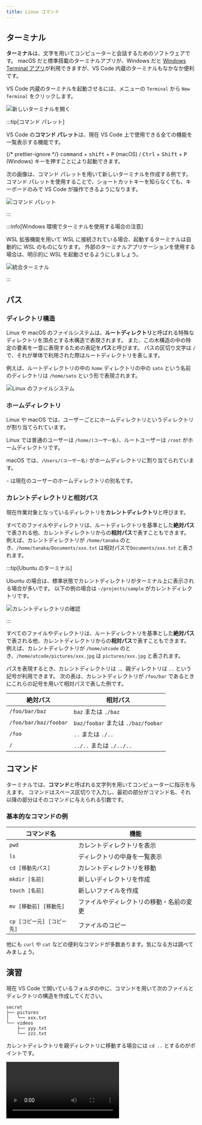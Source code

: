 ```yaml
---
title: Linux コマンド
---
```



## ターミナル

**ターミナル**は、文字を用いてコンピューターと会話するためのソフトウェアです。
macOS だと標準搭載のターミナルアプリが、Windows だと [Windows Terminal アプリ](https://apps.microsoft.com/store/detail/windows-terminal/9N0DX20HK701)が利用できますが、VS Code 内蔵のターミナルもなかなか便利です。

VS Code 内蔵のターミナルを起動させるには、メニューの `Terminal` から `New Terminal` をクリックします。

![新しいターミナルを開く](./open-new-terminal.png)

:::tip[コマンド パレット]

VS Code の**コマンド パレット**は、現在 VS Code 上で使用できる全ての機能を一覧表示する機能です。

{/* prettier-ignore */}
<kbd>command</kbd> + <kbd>shift</kbd> + <kbd>P</kbd> (macOS) / <kbd>Ctrl</kbd> + <kbd>Shift</kbd> + <kbd>P</kbd> (Windows) キーを押すことにより起動できます。

次の画像は、コマンド パレットを用いて新しいターミナルを作成する例です。
コマンド パレットを使用することで、ショートカットキーを知らなくても、キーボードのみで VS Code が操作できるようになります。

![コマンド パレット](./command-palette.png)

:::

:::info[Windows 環境でターミナルを使用する場合の注意]

WSL 拡張機能を用いて WSL に接続されている場合、起動するターミナルは自動的に WSL のものになります。
外部のターミナルアプリケーションを使用する場合は、明示的に WSL を起動させるようにしましょう。

![統合ターミナル](./wsl-integrated-terminal.png)

:::

## パス

### ディレクトリ構造

Linux や macOS のファイルシステムは、**ルートディレクトリ**と呼ばれる特殊なディレクトリを頂点とする木構造で表現されます。
また、この木構造の中の特定の要素を一意に表現するための表記を**パス**と呼びます。
パスの区切り文字は `/` で、それが単体で利用された際はルートディレクトリを表します。

例えば、ルートディレクトリの中の `home` ディレクトリの中の `sato` という名前のディレクトリは `/home/sato` という形で表現されます。

![Linux のファイルシステム](./file-path.drawio.svg)

### ホームディレクトリ

Linux や macOS では、ユーザーごとにホームディレクトリというディレクトリが割り当てられています。

Linux では普通のユーザーは `/home/(ユーザー名)`、ルートユーザーは `/root` がホームディレクトリです。

macOS では、`/Users/(ユーザー名)` がホームディレクトリに割り当てられています。

`~` は現在のユーザーのホームディレクトリの別名です。

### カレントディレクトリと相対パス

現在作業対象となっているディレクトリを**カレントディレクトリ**と呼びます。

すべてのファイルやディレクトリは、ルートディレクトリを基準とした**絶対パス**で表される他、カレントディレクトリからの**相対パス**で表すこともできます。
例えば、カレントディレクトリが `/home/tanaka` のとき、`/home/tanaka/Documents/xxx.txt` は相対パスで`Documents/xxx.txt` と表されます。

:::tip[Ubuntu のターミナル]

Ubuntu の場合は、標準状態でカレントディレクトリがターミナル上に表示される場合が多いです。
以下の例の場合は `~/projects/sample` がカレントディレクトリです。

![カレントディレクトリの確認](./check-current-directory.png)

:::

すべてのファイルやディレクトリは、ルートディレクトリを基準とした**絶対パス**で表される他、カレントディレクトリからの**相対パス**で表すこともできます。
例えば、カレントディレクトリが `/home/utcode` のとき、`/home/utcode/pictures/xxx.jpg` は `pictures/xxx.jpg` と表されます。

パスを表現するとき、カレントディレクトリは `.`、親ディレクトリは `..` という記号が利用できます。
次の表は、カレントディレクトリが `/foo/bar` であるときにこれらの記号を用いて相対パスで表した例です。

| 絶対パス              | 相対パス                           |
| --------------------- | ---------------------------------- |
| `/foo/bar/baz`        | `baz` または `./baz`               |
| `/foo/bar/baz/foobar` | `baz/foobar` または `./baz/foobar` |
| `/foo`                | `..` または `./..`                 |
| `/`                   | `../..` または `./../..`           |

## コマンド

ターミナルでは、**コマンド**と呼ばれる文字列を用いてコンピューターに指示を与えます。
コマンドはスペース区切りで入力し、最初の部分がコマンド名、それ以降の部分はそのコマンドに与えられる引数です。

### 基本的なコマンドの例

| コマンド名                 | 機能                                     |
| -------------------------- | ---------------------------------------- |
| `pwd`                      | カレントディレクトリを表示               |
| `ls`                       | ディレクトリの中身を一覧表示             |
| `cd [移動先パス]`          | カレントディレクトリを移動               |
| `mkdir [名前]`             | 新しいディレクトリを作成                 |
| `touch [名前]`             | 新しいファイルを作成                     |
| `mv [移動前] [移動先]`     | ファイルやディレクトリの移動・名前の変更 |
| `cp [コピー元] [コピー先]` | ファイルのコピー                         |

他にも `curl` や `cat` などの便利なコマンドが多数あります。気になる方は調べてみましょう。

## 演習

現在 VS Code で開いているフォルダの中に、コマンドを用いて次のファイルとディレクトリの構造を作成してください。

```plain
secret
├── pictures
│   └── xxx.txt
└── videos
    ├── yyy.txt
    └── zzz.txt
```

<Answer>

カレントディレクトリを親ディレクトリに移動する場合には `cd ..` とするのがポイントです。

<video src={commandsAnswerVideo} controls />

</Answer>
